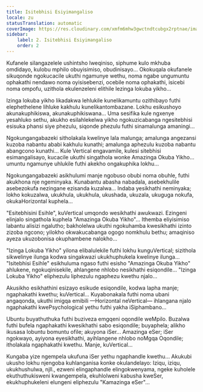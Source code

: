 ```yaml
---
title: Isitebhisi Esiyimangaliso
locale: zu
statusTranslation: automatic
coverImage: https://res.cloudinary.com/xmfm6mhw3gwctndtcubgx2rptnae/image/upload/v1740468922/small_cover_tratado_de_psicologia_revolucionaria_a4c0dca4e0.webp
sidebar:
    label: 2. Isitebhisi Esiyimangaliso
    order: 2
---
```

Kufanele silangazelele ushintsho lweqiniso, siphume kulo mkhuba omdidayo, kulobu mphilo obuyisimiso, obudinisayo... Okokuqala okufanele sikuqonde ngokucacile ukuthi ngamunye wethu, noma ngabe ungumuntu ophakathi nendawo noma oyisisebenzi, ocebile noma ophakathi, isicebi noma ompofu, uzithola ekulenzeleni elithile lezinga lokuba yikho...

Izinga lokuba yikho likadakwa lehlukile kunelikamuntu ozithibayo futhi elephethelene lihluke kakhulu kunelikantombazane. Lokhu esikushoyo akunakuphikiswa, akunakuphikiswana... Uma sesifika kule ngxenye yesahluko sethu, akukho esilahlekelwa yikho ngokuzicabanga ngesitebhisi esisuka phansi siye phezulu, siqonde phezulu futhi sinamalunga amaningi...

Ngokungangabazeki sitholakala kwelinye lala malunga; amalunga angezansi kuzoba nabantu ababi kakhulu kunathi; amalunga aphezulu kuzoba nabantu abangcono kunathi... Kule Vertical engavamile, kulesi sitebhisi esimangalisayo, kucacile ukuthi singathola wonke Amazinga Okuba Yikho... umuntu ngamunye uhlukile futhi akekho ongakuphika lokhu...

Ngokungangabazeki asikhulumi manje ngobuso obubi noma obuhle, futhi akukhona nje ngeminyaka. Kunabantu abasha nabadala, asebekhulile asebezokufa nezingane ezisanda kuzalwa... Indaba yesikhathi neminyaka; lokho kokuzalwa, ukukhula, ukukhula, ukushada, ukuzala, ukuguga nokufa, okukaHorizontal kuphela...

"Esitebhisini Esihle", kuVertical umqondo wesikhathi awukwazi. Ezingeni elinjalo singathola kuphela "Amazinga Okuba Yikho"... Ithemba eliyisimiso labantu alisizi ngalutho; bakholelwa ukuthi ngokuhamba kwesikhathi izinto zizoba ngcono; yilokho okwakucabanga ogogo nomkhulu bethu; amaqiniso ayeza ukuzobonisa okuphambene nalokho...

"Izinga Lokuba Yikho" yilona elibalulekile futhi lokhu kunguVertical; sizithola sikwelinye ilunga kodwa singakwazi ukukhuphukela kwelinye ilunga... "Isitebhisi Esihle" esikhuluma ngaso futhi esisho "Amazinga Okuba Yikho" ahlukene, ngokuqinisekile, ahlangene nhlobo nesikhathi esiqondile... "Izinga Lokuba Yikho" eliphezulu liphezulu ngaphezu kwethu njalo...

Akusikho esikhathini esizayo esikude esiqondile, kodwa lapha manje; ngaphakathi kwethu; kuVertical... Kuyabonakala futhi noma ubani angaqonda, ukuthi imigqa emibili —Horizontal neVertical— ihlangana njalo ngaphakathi kwePsychological yethu futhi yakha iSiphambano...

Ubuntu buyathuthuka futhi buziveza emgqeni oqondile weMpilo. Buzalwa futhi bufela ngaphakathi kwesikhathi sabo esiqondile; buyaphela; alikho ikusasa lobuntu bomuntu ofile; akuyona iSer... Amazinga eSer; iSer ngokwayo, ayiyona eyesikhathi, ayihlangene nhlobo noMgqa Oqondile; itholakala ngaphakathi kwethu. Manje, kuVertical...

Kungaba yize ngempela ukufuna iSer yethu ngaphandle kwethu... Akukubi ukusho lokhu njengoba kuhlanganisa konke okulandelayo: Iziqu, iziqu, ukukhushulwa, njll., ezweni elingaphandle elingokwenyama, ngeke kuholele ekuthuthukisweni kwangempela, ekuhlolweni kabusha kweSer, ekukhuphukeleni elungeni eliphezulu "Kamazinga eSer"...

